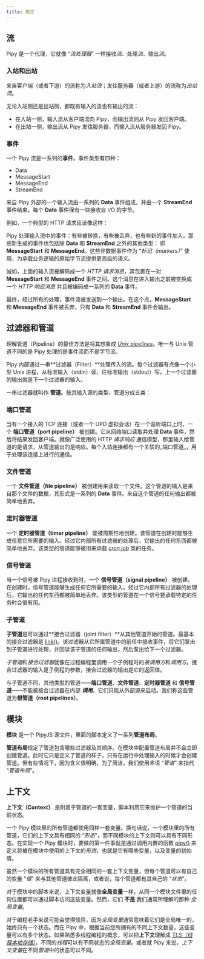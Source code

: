 ```yaml
---
title: 概念
---
```



## 流

Pipy 是一个代理，它就像 “*流处理器*” 一样接收*流*、处理*流*、输出*流*。

### 入站和出站

来自客户端（或者下游）的流称为*入站流*；发往服务器（或者上游）的流称为*出站流*。

<div style="text-align: center">
  <SvgStreams/>
</div>

无论入站侧还是出站侧，都既有输入的流也有输出的流：

* 在入站一侧，输入流从客户端流向 Pipy，而输出流则从 Pipy 发回客户端。
* 在出站一侧，输出流从 Pipy 发往服务器，而输入流从服务器发回 Pipy。

### 事件

一个 Pipy 流是一系列的**事件**。事件类型有四种：

* Data
* MessageStart
* MessageEnd
* StreamEnd

来自 Pipy 外部的一个输入流由一系列的 **Data** 事件组成，并由一个 **StreamEnd** 事件结束。每个 **Data** 事件保有一块接收自 I/O 的字节。

例如，一个典型的 HTTP 请求应该像这样：

<div style="text-align: center">
  <SvgStreamInput/>
</div>

Pipy 处理输入流中的事件：有些被转换，有些被丢弃，也有些新的事件加入。那些新生成的事件也包括除 **Data** 和 **StreamEnd** 之外的其他类型： 即 **MessageStart** 和 **MessageEnd**。这些非数据事件作为 “_标记（markers）_” 使用，为承载业务逻辑的原始字节流提供更高级的语义。

诚如，上面的输入流被解码成一个 _HTTP 请求消息_，其包裹在一对 **MessageStart** 和 **MessageEnd** 事件之间。这个消息在进入输出之前被变换成一个 _HTTP 响应消息_ 并且被编码成一系列的 **Data** 事件。

<div style="text-align: center">
  <SvgStreamTransform/>
</div>

最终，经过所有的处理，事件流被发送到一个输出。在这个点，**MessageStart** 和 **MessageEnd** 事件被丢弃，只有 **Data** 和 **StreamEnd** 事件会输出。

<div style="text-align: center">
  <SvgStreamOutput/>
</div>

## 过滤器和管道

理解管道（Pipeline）的最佳方法是将其想象成 [_Unix pipelines_](https://en.wikipedia.org/wiki/Pipeline_(Unix))。唯一与 Unix 管道不同的是 Pipy 处理的是事件流而不是字节流。

Pipy 内部通过一串**过滤器（Filter）**处理传入的流。每个过滤器有点像一个小型 Unix 进程，从标准输入（stdin）读、往标准输出（stdout）写，上一个过滤器的输出就是下一个过滤器的输入。

<div style="text-align: center">
  <SvgPipelineFilters/>
</div>

一串过滤器就叫作 **管道**。按其输入源的类型，管道分成五类：

### 端口管道

当有一个接入的 TCP 连接（或者一个 UPD 虚拟会话）在一个监听端口上时，一个 **端口管道（port pipeline）** 被创建。它从网络端口读取并处理 **Data** 事件，然后将结果发回客户端。就像广泛使用的 HTTP *_请求响应_* 通信模型，那里输入给管道的是请求，从管道输出的是响应。每个入站连接都有一个关联的_端口管道_，用于处理该连接上进行的通信。

### 文件管道

一个 **文件管道（file pipeline）** 被创建用来读取一个文件。这个管道的输入是来自那个文件的数据，其形式是一系列的 **Data** 事件。来自这个管道的任何输出都被简单地丢弃。

### 定时器管道

一个 **定时器管道（timer pipeline）** 能被周期性地创建。该管道在创建时能够生成任意它所需要的输入。经过它内部所有过滤器的处理后，它输出的任何东西都被简单地丢弃。该类型的管道能够被用来承载 [_cron job_](https://en.wikipedia.org/wiki/Cron) 类的任务。

### 信号管道

当一个信号被 Pipy 进程接收到时，一个 **信号管道（signal pipeline）** 被创建。在创建时，信号管道能够生成任何它所需要的输入。经过它内部所有过滤器的处理后，它输出的任何东西都被简单地丢弃。该类型的管道在一个信号要承载特定的任务时会很有用。

### 子管道

**子管道**是可以通过**接合过滤器（joint filter）**从其他管道开始的管道。最基本的接合过滤器是 [link()](/reference/api/Configuration/link)。该过滤器从它所属管道中的前任中接收事件，将它们泵出到子管道进行处理，并回读该子管道的任何输出，然后泵出给下一个过滤器。

<div style="text-align: center">
  <SvgSubPipeline/>
</div>

*子管道*和*接合过滤器*就像在过程编程里调用一个子例程时的*被调用方*和*调用方*。接合过滤器的输入是子例程的参数，接合过滤器的输出是它的返回值。

与子管道不同，其他类型的管道——**端口管道**、**文件管道**、**定时器管道** 和 **信号管道**——不能被接合过滤器在内部 **_调用_**。它们只能从外部源来启动。我们称这些管道为**根管道（root pipelines）**。

## 模块

**模块** 是一个 PipyJS 源文件，里面的脚本定义了一系列**管道布局**。

**管道布局**规定了管道包含哪些过滤器及其顺序。在模块中配置管道布局并不会立即创建管道。此时它只是定义了管道的样子，只有在运行中处理输入的时候才会创建管道。但有些情况下，因为含义很明确，为了简洁，我们使用术语 “*管道*” 来指代 “*管道布局*”。

## 上下文

**上下文（Context）** 是附着于管道的一套变量，脚本利用它来维护一个管道的当前状态。

一个 Pipy 模块里的所有管道都使用同样一套变量。换句话说，一个模块里的所有管道，它们的上下文具有相同的 “*形态*”，而不同模块的上下文则可以具有不同形态。在实现一个 Pipy 模块时，要做的第一件事就是通过调用内置的函数 [pipy()](/reference/api/pipy) 来定义将被在模块中使用的上下文的*形态*，也就是它有哪些变量，以及变量的初始值。

虽然一个模块的所有管道具有完全相同的一套上下文变量，但每个管道可以有自己的变量 “_值_” 来与其他管道彼此隔离，或者说，每个管道都有其自己的 “_状态_”。

<div style="text-align: center">
  <SvgModulePipelineContext/>
</div>

对于模块中的脚本来说，上下文变量就像**全局变量**一样，从同一个模块文件里的任何位置都可以通过脚本访问这些变量。然而，它们 **不是** 我们通常所理解的那种 _全局变量_。

对于编程老手来说可能会觉得怪异，因为*全局变量*通常意味着它们是全局唯一的，始终只有一个状态。而在 Pipy 中，根据当前您所拥有的不同上下文数量，这些变量可以有多个状态。如果熟悉多线程编程的概念，可以把**上下文**理解成 [*TLS（线程本地存储）*](https://en.wikipedia.org/wiki/Thread-local_storage)，不同的*线程*可以有不同状态的*全局变量*。或者就 Pipy 来说，*上下文变量*在不同*管道*中的状态可以不同。

